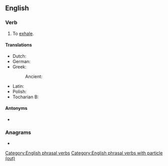 ==English==

===Verb===
{{en-verb|*}}

# {{lb|en|ambitransitive}} To [[exhale]].

====Translations====
{{trans-top|to exhale}}
* Dutch: {{t+|nl|uitademen}}
* German: {{t+|de|ausatmen}}
* Greek:
*: Ancient: {{t|grc|ἐκπνέω}}
{{trans-mid}}
* Latin: {{t|la|exhālō}}
* Polish: {{t+|pl|wydychać}}
* Tocharian B: {{t|txb|satāsk-}}
{{trans-bottom}}

====Antonyms====
* {{l|en|breathe in}}

===Anagrams===
* {{anagrams|en|a=abeehorttu|outbreathe|thereabout}}

[[Category:English phrasal verbs]]
[[Category:English phrasal verbs with particle (out)]]